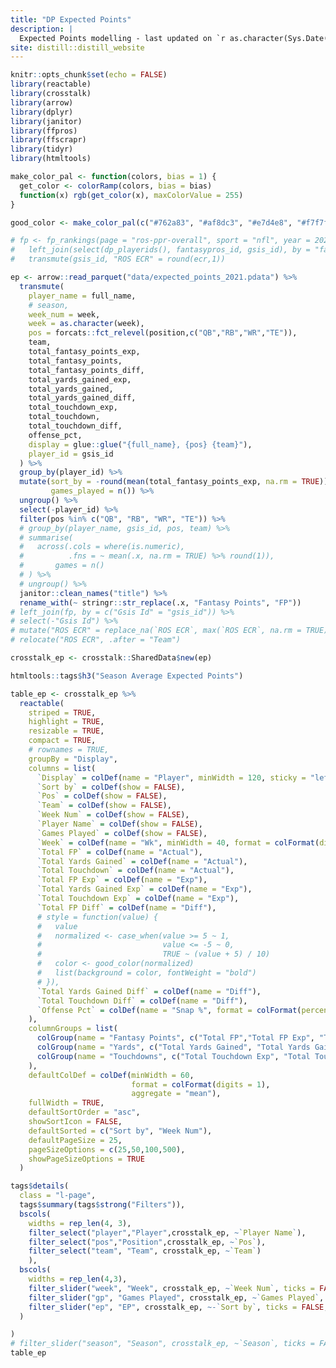 ```yaml
---
title: "DP Expected Points"
description: |
  Expected Points modelling - last updated on `r as.character(Sys.Date())`.
site: distill::distill_website
---
```


```r
knitr::opts_chunk$set(echo = FALSE)
library(reactable)
library(crosstalk)
library(arrow)
library(dplyr)
library(janitor)
library(ffpros)
library(ffscrapr)
library(tidyr)
library(htmltools)

make_color_pal <- function(colors, bias = 1) {
  get_color <- colorRamp(colors, bias = bias)
  function(x) rgb(get_color(x), maxColorValue = 255)
}

good_color <- make_color_pal(c("#762a83", "#af8dc3", "#e7d4e8", "#f7f7f7", "#d9f0d3", "#7fbf7b", "#1b7837"), bias = 2)

# fp <- fp_rankings(page = "ros-ppr-overall", sport = "nfl", year = 2021) %>%
#   left_join(select(dp_playerids(), fantasypros_id, gsis_id), by = "fantasypros_id") %>% 
#   transmute(gsis_id, "ROS ECR" = round(ecr,1))

ep <- arrow::read_parquet("data/expected_points_2021.pdata") %>%
  transmute(
    player_name = full_name,
    # season,
    week_num = week,
    week = as.character(week),
    pos = forcats::fct_relevel(position,c("QB","RB","WR","TE")),
    team,
    total_fantasy_points_exp,
    total_fantasy_points,
    total_fantasy_points_diff,
    total_yards_gained_exp,
    total_yards_gained,
    total_yards_gained_diff,
    total_touchdown_exp,
    total_touchdown,
    total_touchdown_diff,
    offense_pct,
    display = glue::glue("{full_name}, {pos} {team}"),
    player_id = gsis_id
  ) %>%
  group_by(player_id) %>% 
  mutate(sort_by = -round(mean(total_fantasy_points_exp, na.rm = TRUE)),
         games_played = n()) %>%
  ungroup() %>% 
  select(-player_id) %>% 
  filter(pos %in% c("QB", "RB", "WR", "TE")) %>%
  # group_by(player_name, gsis_id, pos, team) %>%
  # summarise(
  #   across(.cols = where(is.numeric),
  #          .fns = ~ mean(.x, na.rm = TRUE) %>% round(1)),
  #       games = n()
  # ) %>%
  # ungroup() %>%
  janitor::clean_names("title") %>%
  rename_with(~ stringr::str_replace(.x, "Fantasy Points", "FP"))
# left_join(fp, by = c("Gsis Id" = "gsis_id")) %>% 
# select(-"Gsis Id") %>%
# mutate("ROS ECR" = replace_na(`ROS ECR`, max(`ROS ECR`, na.rm = TRUE))) %>% 
# relocate("ROS ECR", .after = "Team")

crosstalk_ep <- crosstalk::SharedData$new(ep)
```



```r
htmltools::tags$h3("Season Average Expected Points")

table_ep <- crosstalk_ep %>%
  reactable(
    striped = TRUE,
    highlight = TRUE,
    resizable = TRUE,
    compact = TRUE,
    # rownames = TRUE,
    groupBy = "Display",
    columns = list(
      `Display` = colDef(name = "Player", minWidth = 120, sticky = "left"),
      `Sort by` = colDef(show = FALSE),
      `Pos` = colDef(show = FALSE),
      `Team` = colDef(show = FALSE),
      `Week Num` = colDef(show = FALSE),
      `Player Name` = colDef(show = FALSE),
      `Games Played` = colDef(show = FALSE),
      `Week` = colDef(name = "Wk", minWidth = 40, format = colFormat(digits = 0)),
      `Total FP` = colDef(name = "Actual"),
      `Total Yards Gained` = colDef(name = "Actual"),
      `Total Touchdown` = colDef(name = "Actual"),
      `Total FP Exp` = colDef(name = "Exp"),
      `Total Yards Gained Exp` = colDef(name = "Exp"),
      `Total Touchdown Exp` = colDef(name = "Exp"),
      `Total FP Diff` = colDef(name = "Diff"),
      # style = function(value) {
      #   value
      #   normalized <- case_when(value >= 5 ~ 1,
      #                           value <= -5 ~ 0,
      #                           TRUE ~ (value + 5) / 10)
      #   color <- good_color(normalized)
      #   list(background = color, fontWeight = "bold")
      # }),
      `Total Yards Gained Diff` = colDef(name = "Diff"),
      `Total Touchdown Diff` = colDef(name = "Diff"),
      `Offense Pct` = colDef(name = "Snap %", format = colFormat(percent = TRUE, digits = 0))
    ),
    columnGroups = list(
      colGroup(name = "Fantasy Points", c("Total FP","Total FP Exp", "Total FP Diff")),
      colGroup(name = "Yards", c("Total Yards Gained", "Total Yards Gained Exp", "Total Yards Gained Diff")),
      colGroup(name = "Touchdowns", c("Total Touchdown Exp", "Total Touchdown", "Total Touchdown Diff"))
    ),
    defaultColDef = colDef(minWidth = 60,
                           format = colFormat(digits = 1),
                           aggregate = "mean"),
    fullWidth = TRUE,
    defaultSortOrder = "asc",
    showSortIcon = FALSE,
    defaultSorted = c("Sort by", "Week Num"),
    defaultPageSize = 25,
    pageSizeOptions = c(25,50,100,500),
    showPageSizeOptions = TRUE
  )
```



```r

tags$details(
  class = "l-page",
  tags$summary(tags$strong("Filters")),
  bscols(
    widths = rep_len(4, 3),
    filter_select("player","Player",crosstalk_ep, ~`Player Name`),
    filter_select("pos","Position",crosstalk_ep, ~`Pos`),
    filter_select("team", "Team", crosstalk_ep, ~`Team`)
    ),
  bscols(
    widths = rep_len(4,3),
    filter_slider("week", "Week", crosstalk_ep, ~`Week Num`, ticks = FALSE, step = 1),
    filter_slider("gp", "Games Played", crosstalk_ep, ~`Games Played`, ticks = FALSE,step = 1),
    filter_slider("ep", "EP", crosstalk_ep, ~-`Sort by`, ticks = FALSE, step = 0.5)
  )

)
# filter_slider("season", "Season", crosstalk_ep, ~`Season`, ticks = FALSE, width = "100%", sep = NULL, step = 1),
table_ep
```
